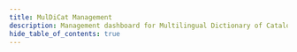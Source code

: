 ```yaml
---
title: MulDiCat Management
description: Management dashboard for Multilingual Dictionary of Cataloguing Terms
hide_table_of_contents: true
---
```



<SiteManagement 
  siteTitle="Multilingual Dictionary of Cataloguing Terms"
  siteCode="MulDiCat"
  githubRepo="iflastandards/standards-dev"
/>
